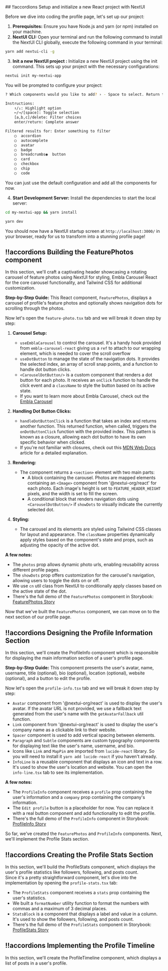 
<CodeWithAccoridions>
## !!accordions Setup and initialize a new React project with NextUI

Before we dive into coding the profile page, let's set up our project:

1.  **Prerequisites:** Ensure you have Node.js and yarn (or npm) installed on your machine.
2.  **NextUI CLI:** Open your terminal and run the following command to install the NextUI CLI globally, execute the following command in your terminal:

```bash
yarn add nextui-cli -g
```

3.  **Init a new NextUI project :** Initialize a new NextUI project using the init command. This sets up your project with the necessary configurations:

```bash
nextui init my-nextui-app
```

You will be prompted to configure your project:

```bash
? Which components would you like to add? › - Space to select. Return to submit

Instructions:
    ↑/↓: Highlight option
    ←/→/[space]: Toggle selection
    [a,b,c]/delete: Filter choices
    enter/return: Complete answer

Filtered results for: Enter something to filter
    ◯  accordion
    ◯  autocomplete
    ◯  avatar
    ◯  badge
    ◯  breadcrumbs◉  button
    ◯  card
    ◯  checkbox
    ◯  chip
    ◯  code
```

You can just use the default configuration and add all the components for now.

4.  **Start Development Server:** Install the dependencies to start the local server:

```bash
cd my-nextui-app && yarn install
```

```bash
yarn dev
```

You should now have a NextUI startup screen at `http://localhost:3000/` in your browser, ready for us to transform into a stunning profile page!

## !!accordions Building the FeaturePhotos component

In this section, we'll craft a captivating header showcasing a rotating carousel of feature photos using NextUI for styling, Embla Carousel React for the core carousel functionality, and Tailwind CSS for additional customization.

**Step-by-Step Guide:**
This React component, `FeaturePhotos`, displays a carousel of profile's feature photos and optionally shows navigation dots for scrolling through the photos.

Now let's open the `feature-photo.tsx` tab and we will break it down step by step:

1. **Carousel Setup:**

   - `useEmblaCarousel` to control the carousel. It's a handy hook provided from `embla-carousel-react` giving us a `ref` to attach to our wrapping element, which is needed to cover the scroll overflow
   - `useDotButton` to manage the state of the navigation dots. It provides the selected index, an array of scroll snap points, and a function to handle dot button clicks.
   - `<CarouselDotButton/>` is a custom component that renders a dot button for each photo. It receives an `onClick` function to handle the click event and a `className` to style the button based on its active state.
   - If you want to learn more about Embla Carousel, check out the <a href="https://www.embla-carousel.com/get-started/react/#accessing-the-carousel-api" target="_blank">Embla Carousel</a>

2. **Handling Dot Button Clicks:**

   - `handleDotButtonClick` is a function that takes an index and returns another function. This returned function, when called, triggers the `onDotButtonClick` function with the provided index. This pattern is known as a closure, allowing each dot button to have its own specific behavior when clicked.
   - If you're not familiar with closures, check out this <a href="https://developer.mozilla.org/en-US/docs/Web/JavaScript/Closures" target="_blank">MDN Web Docs</a> article for a detailed explanation.

3. **Rendering:**

   - The component returns a `<section>` element with two main parts:
     - A block containing the carousel. Photos are mapped elements containing an `<Image>` component from '@nextui-org/react' for each photo. Each image's height is set to `FEATURE_HEADER_HEIGHT` pixels, and the width is set to fill the screen.
     - A conditional block that renders navigation dots using `<CarouselDotButton/>` if `showDots` to visually indicate the currently selected dot.

4. **Styling:**
   - The carousel and its elements are styled using Tailwind CSS classes for layout and appearance. The `className` properties dynamically apply styles based on the component's state and props, such as adjusting the opacity of the active dot.

**A few notes:**

- The `photos` prop allows dynamic photo urls, enabling reusability across different profile pages.
- The `showDots` prop offers customization for the carousel's navigation, allowing users to toggle the dots on or off.
- We use `cn` util class from NextUI to conditionally apply classes based on the active state of the dot.
- There's the full demo of the `FeaturePhotos` component in Storybook: <a href="https://66a1ae67d3806ba8755e9ebe-rktxlyjzkm.chromatic.com/?path=/docs/tutorials-profile-ui-components-feature-photos--docs" target="_blank">FeaturePhotos Story</a>

Now that we've built the `FeaturePhotos` component, we can move on to the next section of our profile page.

## !!accordions Designing the Profile Information Section

In this section, we'll create the ProfileInfo component which is responsible for displaying the main information section of a user's profile page.<br/>

**Step-by-Step Guide:**
This component presents the user's avatar, name, username, title (optional), bio (optional), location (optional), website (optional), and a button to edit the profile.

Now let's open the `profile-info.tsx` tab and we will break it down step by step:

- `Avatar` component from '@nextui-org/react' is used to display the user's avatar. If the avatar URL is not provided, we use a fallback text generated from the user's name with the `getAvatarFallback` util function.
- `Link` component from '@nextui-org/react' is used to display the user's company name as a clickable link to their website.
- `Spacer` component is used to add vertical spacing between elements.
- `Paragraph` and `Subtle` components are custom typography components for displaying text like the user's name, username, and bio.
- Icons like `Link` and `MapPin` are imported from `lucide-react` library. So you will need to install it `yarn add lucide-react` if you haven't already.
- `InfoLine` is a reusable component that displays an icon and text in a row. It's used to show the user's location and website. You can open the `info-line.tsx` tab to see its implementation.

**A few notes:**

- The `ProfileInfo` component receives a `profile` prop containing the user's information and a `company` prop containing the company's information.
- The `Edit profile` button is a placeholder for now. You can replace it with a real button component and add functionality to edit the profile.
- There's the full demo of the `ProfileInfo` component in Storybook: <a href="https://66a1ae67d3806ba8755e9ebe-rktxlyjzkm.chromatic.com/?path=/docs/tutorials-profile-ui-components-profile-info--docs" target="_blank">ProfileInfo Story</a>

So far, we've created the `FeaturePhotos` and `ProfileInfo` components. Next, we'll implement the Profile Stats section.

## !!accordions Creating the Profile Stats Section

In this section, we'll build the ProfileStats component, which displays the user's profile statistics like followers, following, and posts count.<br/>
Since it's a pretty straightforward component, let's dive into the implementation by opening the `profile-stats.tsx` tab:
- The `ProfileStats` component receives a `stats` prop containing the user's statistics.
- We built a `formatNumber` utility function to format the numbers with commas and a maximum of 3 decimal places.
- `StatsBlock` is a component that displays a label and value in a column. It's used to show the followers, following, and posts count.
- There's the full demo of the `ProfileStats` component in Storybook: <a href="https://66a1ae67d3806ba8755e9ebe-rktxlyjzkm.chromatic.com/?path=/docs/tutorials-profile-ui-components-profile-stats--docs" target="_blank">ProfileStats Story</a>

## !!accordions Implementing the Profile Timeline

In this section, we'll create the ProfileTimeline component, which displays a list of posts in a user's profile.<br/>

</CodeWithAccoridions>
